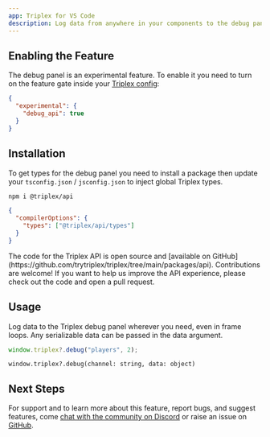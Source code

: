 ```yaml
---
app: Triplex for VS Code
description: Log data from anywhere in your components to the debug panel.
---
```


## Enabling the Feature

The debug panel is an experimental feature. To enable it you need to turn on the feature gate inside your [Triplex config](/docs/api-reference/config-options):

```json {2-4} filename=".triplex/config.json"
{
  "experimental": {
    "debug_api": true
  }
}
```

## Installation

To get types for the debug panel you need to install a package then update your `tsconfig.json` / `jsconfig.json` to inject global Triplex types.

```bash filename="Terminal"
npm i @triplex/api
```

```json {3} filename="tsconfig.json"
{
  "compilerOptions": {
    "types": ["@triplex/api/types"]
  }
}
```

<KnowledgeCallout>
  The code for the Triplex API is open source and [available on
  GitHub](https://github.com/trytriplex/triplex/tree/main/packages/api).
  Contributions are welcome! If you want to help us improve the API experience,
  please check out the code and open a pull request.
</KnowledgeCallout>

## Usage

Log data to the Triplex debug panel wherever you need, even in frame loops. Any serializable data can be passed in the data argument.

```js
window.triplex?.debug("players", 2);
```

`window.triplex?.debug(channel: string, data: object)`

## Next Steps

For support and to learn more about this feature, report bugs, and suggest features, come [chat with the community on Discord](https://discord.gg/SUHCwfEk) or raise an issue on [GitHub](https://github.com/trytriplex/triplex/issues/new).
